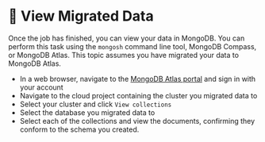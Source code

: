 
# 👐 View Migrated Data

Once the job has finished, you can view your data in MongoDB. You can perform this task using the `mongosh` command line tool,
MongoDB Compass, or MongoDB Atlas. This topic assumes you have migrated your data to MongoDB Atlas.

- In a web browser, navigate to the [MongoDB Atlas portal](https://cloud.mongodb.com) and sign in with your account
- Navigate to the cloud project containing the cluster you migrated data to
- Select your cluster and click `View collections`
- Select the database you migrated data to
- Select each of the collections and view the documents, confirming they conform to the schema you created.

<Screenshot url="https://cloud.mongodb.com" src="img/view-migrated-data-atlas.png" alt="Screenshot of the Atlas UI" />